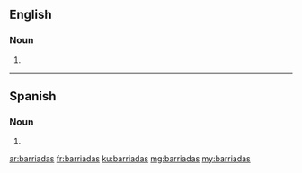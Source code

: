 ==English==

===Noun===
{{head|en|noun plural form}}

# {{plural of|barriada|lang=en}}

----

==Spanish==

===Noun===
{{head|es|noun plural form}}

# {{plural of|barriada|lang=es}}

[[ar:barriadas]]
[[fr:barriadas]]
[[ku:barriadas]]
[[mg:barriadas]]
[[my:barriadas]]